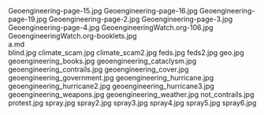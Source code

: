     
<PopImage className="sm:float-right clear-right m-auto sm:m-1 sm:ml-4" src={JPG_Geoengineering_page_15_jpg} width={384} alt="Geoengineering-page-15.jpg">
	Geoengineering-page-15.jpg
</PopImage>
<PopImage className="sm:float-left clear-left m-auto sm:m-1 sm:mr-4" src={JPG_Geoengineering_page_16_jpg} width={384} alt="Geoengineering-page-16.jpg">
	Geoengineering-page-16.jpg
</PopImage>
<PopImage className="sm:float-right clear-right m-auto sm:m-1 sm:ml-4" src={JPG_Geoengineering_page_19_jpg} width={384} alt="Geoengineering-page-19.jpg">
	Geoengineering-page-19.jpg
</PopImage>
<PopImage className="sm:float-left clear-left m-auto sm:m-1 sm:mr-4" src={JPG_Geoengineering_page_2_jpg} width={384} alt="Geoengineering-page-2.jpg">
	Geoengineering-page-2.jpg
</PopImage>
<PopImage className="sm:float-right clear-right m-auto sm:m-1 sm:ml-4" src={JPG_Geoengineering_page_3_jpg} width={384} alt="Geoengineering-page-3.jpg">
	Geoengineering-page-3.jpg
</PopImage>
<PopImage className="sm:float-left clear-left m-auto sm:m-1 sm:mr-4" src={JPG_Geoengineering_page_4_jpg} width={384} alt="Geoengineering-page-4.jpg">
	Geoengineering-page-4.jpg
</PopImage>
<PopImage className="sm:float-right clear-right m-auto sm:m-1 sm:ml-4" src={JPG_GeoengineeringWatch_org_106_jpg} width={384} alt="GeoengineeringWatch.org-106.jpg">
	GeoengineeringWatch.org-106.jpg
</PopImage>
<PopImage className="sm:float-left clear-left m-auto sm:m-1 sm:mr-4" src={JPG_GeoengineeringWatch_org_booklets_jpg} width={384} alt="GeoengineeringWatch.org-booklets.jpg">
	GeoengineeringWatch.org-booklets.jpg
</PopImage>
<div className="w-full md:max-w-[80rem] float-right italic">
	<MD_a_md />
	a.md
</div>
<PopImage className="sm:float-right clear-right m-auto sm:m-1 sm:ml-4" src={JPG_blind_jpg} width={384} alt="blind.jpg">
	blind.jpg
</PopImage>
<PopImage className="sm:float-left clear-left m-auto sm:m-1 sm:mr-4" src={JPG_climate_scam_jpg} width={384} alt="climate_scam.jpg">
	climate_scam.jpg
</PopImage>
<PopImage className="sm:float-right clear-right m-auto sm:m-1 sm:ml-4" src={JPG_climate_scam2_jpg} width={384} alt="climate_scam2.jpg">
	climate_scam2.jpg
</PopImage>
<PopImage className="sm:float-left clear-left m-auto sm:m-1 sm:mr-4" src={JPG_feds_jpg} width={384} alt="feds.jpg">
	feds.jpg
</PopImage>
<PopImage className="sm:float-right clear-right m-auto sm:m-1 sm:ml-4" src={JPG_feds2_jpg} width={384} alt="feds2.jpg">
	feds2.jpg
</PopImage>
<PopImage className="sm:float-left clear-left m-auto sm:m-1 sm:mr-4" src={JPG_geo_jpg} width={384} alt="geo.jpg">
	geo.jpg
</PopImage>
<PopImage className="sm:float-right clear-right m-auto sm:m-1 sm:ml-4" src={JPG_geoengineering_books_jpg} width={384} alt="geoengineering_books.jpg">
	geoengineering_books.jpg
</PopImage>
<PopImage className="sm:float-left clear-left m-auto sm:m-1 sm:mr-4" src={JPG_geoengineering_cataclysm_jpg} width={384} alt="geoengineering_cataclysm.jpg">
	geoengineering_cataclysm.jpg
</PopImage>
<PopImage className="sm:float-right clear-right m-auto sm:m-1 sm:ml-4" src={JPG_geoengineering_contrails_jpg} width={384} alt="geoengineering_contrails.jpg">
	geoengineering_contrails.jpg
</PopImage>
<PopImage className="sm:float-left clear-left m-auto sm:m-1 sm:mr-4" src={JPG_geoengineering_cover_jpg} width={384} alt="geoengineering_cover.jpg">
	geoengineering_cover.jpg
</PopImage>
<PopImage className="sm:float-right clear-right m-auto sm:m-1 sm:ml-4" src={JPG_geoengineering_government_jpg} width={384} alt="geoengineering_government.jpg">
	geoengineering_government.jpg
</PopImage>
<PopImage className="sm:float-left clear-left m-auto sm:m-1 sm:mr-4" src={JPG_geoengineering_hurricane_jpg} width={384} alt="geoengineering_hurricane.jpg">
	geoengineering_hurricane.jpg
</PopImage>
<PopImage className="sm:float-right clear-right m-auto sm:m-1 sm:ml-4" src={JPG_geoengineering_hurricane2_jpg} width={384} alt="geoengineering_hurricane2.jpg">
	geoengineering_hurricane2.jpg
</PopImage>
<PopImage className="sm:float-left clear-left m-auto sm:m-1 sm:mr-4" src={JPG_geoengineering_hurricane3_jpg} width={384} alt="geoengineering_hurricane3.jpg">
	geoengineering_hurricane3.jpg
</PopImage>
<PopImage className="sm:float-right clear-right m-auto sm:m-1 sm:ml-4" src={JPG_geoengineering_weapons_jpg} width={384} alt="geoengineering_weapons.jpg">
	geoengineering_weapons.jpg
</PopImage>
<PopImage className="sm:float-left clear-left m-auto sm:m-1 sm:mr-4" src={JPG_geoengineering_weather_jpg} width={384} alt="geoengineering_weather.jpg">
	geoengineering_weather.jpg
</PopImage>
<PopImage className="sm:float-right clear-right m-auto sm:m-1 sm:ml-4" src={JPG_not_contrails_jpg} width={384} alt="not_contrails.jpg">
	not_contrails.jpg
</PopImage>
<PopImage className="sm:float-left clear-left m-auto sm:m-1 sm:mr-4" src={JPG_protest_jpg} width={384} alt="protest.jpg">
	protest.jpg
</PopImage>
<PopImage className="sm:float-right clear-right m-auto sm:m-1 sm:ml-4" src={JPG_spray_jpg} width={384} alt="spray.jpg">
	spray.jpg
</PopImage>
<PopImage className="sm:float-left clear-left m-auto sm:m-1 sm:mr-4" src={JPG_spray2_jpg} width={384} alt="spray2.jpg">
	spray2.jpg
</PopImage>
<PopImage className="sm:float-right clear-right m-auto sm:m-1 sm:ml-4" src={JPG_spray3_jpg} width={384} alt="spray3.jpg">
	spray3.jpg
</PopImage>
<PopImage className="sm:float-left clear-left m-auto sm:m-1 sm:mr-4" src={JPG_spray4_jpg} width={384} alt="spray4.jpg">
	spray4.jpg
</PopImage>
<PopImage className="sm:float-right clear-right m-auto sm:m-1 sm:ml-4" src={JPG_spray5_jpg} width={384} alt="spray5.jpg">
	spray5.jpg
</PopImage>
<PopImage className="sm:float-left clear-left m-auto sm:m-1 sm:mr-4" src={JPG_spray6_jpg} width={384} alt="spray6.jpg">
	spray6.jpg
</PopImage>
